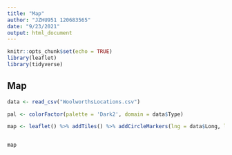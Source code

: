 ```yaml
---
title: "Map"
author: "JZHU951 120683565"
date: "9/23/2021"
output: html_document
---
```


```r
knitr::opts_chunk$set(echo = TRUE)
library(leaflet)
library(tidyverse)
```

## Map

```r
data <- read_csv("WoolworthsLocations.csv")

pal <- colorFactor(palette = 'Dark2', domain = data$Type)

map <- leaflet() %>% addTiles() %>% addCircleMarkers(lng = data$Long, lat = data$Lat, radius = 3, color = pal(data$Type), label = data$Store)


map
```
